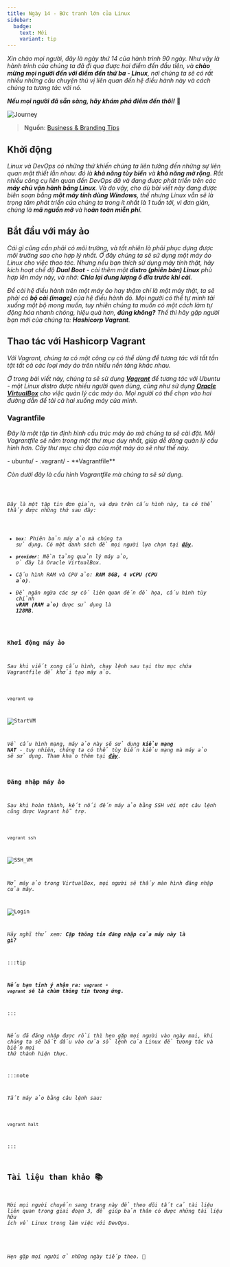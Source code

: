 ```yaml
---
title: Ngày 14 - Bức tranh lớn của Linux
sidebar:
  badge:
    text: Mới
    variant: tip
---
```



_Xin chào mọi người, đây là ngày thứ 14 của hành trình 90 ngày. Như vậy là hành trình của chúng
ta đã đi qua được hai điểm đến đầu tiên, và **chào mừng mọi người đến với điểm đến thứ ba - 
Linux**, nơi chúng ta sẽ có rất nhiều những câu chuyện thú vị liên quan đến hệ điều hành này 
và cách chúng ta tương tác với nó._

**_Nếu mọi người đã sẵn sàng, hãy khám phá điểm đến thôi!_** 🚎

![Journey](../../../../assets/linux/journey-in-life.jpg)

> **Nguồn**: [Business & Branding Tips](https://www.blogbrandz.com/tips/journey-in-life/)

## Khởi động
_Linux và DevOps có những thứ khiến chúng ta liên tưởng đến những sự liên quan mật thiết lẫn nhau:
đó là **khả năng tùy biến** và **khả năng mở rộng**. Rất nhiều công cụ liên quan đến DevOps đã và đang 
được phát triển trên các **máy chủ vận hành bằng Linux**. Và do vậy, cho dù bài viết này đang được 
biên soạn bằng **một máy tính dùng Windows**, thế nhưng Linux vẫn sẽ là trọng tâm phát triển của 
chúng ta trong ít nhất là 1 tuần tới, vì đơn giản, chúng là **mã nguồn mở** và h**oàn toàn miễn phí**._

## Bắt đầu với máy ảo
_Cái gì cũng cần phải có môi trường, và tất nhiên là phải phục dựng được môi trường sao cho hợp lý nhất.
Ở đây chúng ta sẽ sử dụng một máy ảo Linux cho việc thao tác. Nhưng nếu bạn thích sử dụng máy tính thật,
hãy kích hoạt chế độ **Dual Boot** - cài thêm một **distro (phiên bản) Linux** phù hợp lên máy này, và 
nhớ: **Chia lại dung lượng ổ đĩa trước khi cài**._

_Để cài hệ điều hành trên một máy ảo hay thậm chí là một máy thật, ta sẽ phải có **bộ cài (image)** của 
hệ điều hành đó. Mọi người có thể tự mình tải xuống một bộ mong muốn, tuy nhiên chúng ta muốn có một cách 
làm tự động hóa nhanh chóng, hiệu quả hơn, **đúng không?** Thế thì hãy gặp người bạn mới của chúng ta: 
**Hashicorp Vagrant**._

## Thao tác với Hashicorp Vagrant

_Với Vagrant, chúng ta có một công cụ có thể dùng để tương tác với tất tần tật tất cả các loại máy ảo trên 
nhiều nền tảng khác nhau._

_Ở trong bài viết này, chúng ta sẽ sử dụng **[Vagrant](https://www.vagrantup.com/downloads)** để tương tác 
với Ubuntu - một Linux distro được nhiều người quen dùng, cũng như sử dụng 
**[Oracle VirtualBox](https://www.virtualbox.org/wiki/Downloads)** cho việc quản lý các máy ảo. Mọi người 
có thể chọn vào hai đường dẫn để tải cả hai xuống máy của mình._

### Vagrantfile

_Đây là một tập tin định hình cấu trúc máy ảo mà chúng ta sẽ cài đặt. Mỗi Vagrantfile sẽ nằm trong một thư
mục duy nhất, giúp dễ dàng quản lý cấu hình hơn. Cây thư mục chủ đạo của một máy ảo sẽ như thế này._

<FileTree>
- ubuntu/
  - .vagrant/
  - **Vagrantfile**
</FileTree>

_Còn dưới đây là cấu hình Vagrantfile mà chúng ta sẽ sử dụng._

<Code code={importedCode} lang="hcl" title="ubuntu/Vagrantfile" />

_Đây là một tập tin đơn giản, và dựa trên cấu hình này, ta có thể thấy được những thứ sau đây:_

- _**```box```**: Phiên bản máy ảo mà chúng ta sử dụng. Có một danh sách để mọi người lựa chọn 
tại **[đây](https://app.vagrantup.com/boxes/search)**._
- _**```provider```**: Nền tảng quản lý máy ảo, ở đây là Oracle VirtualBox._
- _Cấu hình RAM và CPU ảo: **RAM 8GB, 4 vCPU (CPU ảo)**._
- _Để ngăn ngừa các sự cố liên quan đến đồ họa, cấu hình tùy chỉnh **vRAM (RAM ảo)** được sử dụng 
là **128MB**._

### Khởi động máy ảo

_Sau khi viết xong cấu hình, chạy lệnh sau tại thư mục chứa Vagrantfile để khởi tạo máy ảo._

```bash title="Starting VM..."

vagrant up

```

![StartVM](../../../../assets/linux/vagrant_up.png)

_Về cấu hình mạng, máy ảo này sẽ sử dụng **kiểu mạng NAT** - tuy nhiên, chúng ta có thể tùy biến kiểu mạng
mà máy ảo sẽ sử dụng. Tham khảo thêm tại **[đây](https://www.virtualbox.org/manual/ch06.html#network_nat)**._

### Đăng nhập máy ảo

_Sau khi hoàn thành, kết nối đến máy ảo bằng SSH với một câu lệnh cũng được Vagrant hỗ trợ._

```bash title="Connecting to VM..."

vagrant ssh

```
![SSH_VM](../../../../assets/linux/vagrant_ssh.png)

_Mở máy ảo trong VirtualBox, mọi người sẽ thấy màn hình đăng nhập của máy._

![Login](../../../../assets/linux/ubuntu_login.png)

_Hãy nghĩ thử xem: **Cặp thông tin đăng nhập của máy này là gì?**_

:::tip

**_Nếu bạn tinh ý nhận ra: ```vagrant``` - ```vagrant``` sẽ là chùm thông tin tương ứng._**

:::

_Nếu đã đăng nhập được rồi thì hẹn gặp mọi người vào ngày mai, khi chúng ta sẽ bắt đầu vào cửa 
sổ lệnh của Linux để tương tác và biến mọi thứ thành hiện thực._

:::note

_Tắt máy ảo bằng câu lệnh sau:_

```bash title="Shutting down the VM..."

vagrant halt

```
:::


## Tài liệu tham khảo 📚

_Mời mọi người chuyển sang trang này để theo dõi tất cả tài liệu liên quan trong giai đoạn 3, 
để giúp bản thân có được những tài liệu hữu ích về Linux trong làm việc với DevOps._

<LinkCard
  title="Ngày 14 - Tham khảo"
  href="../../../reference/linux/day14"
/>

_Hẹn gặp mọi người ở những ngày tiếp theo._ 🚀
